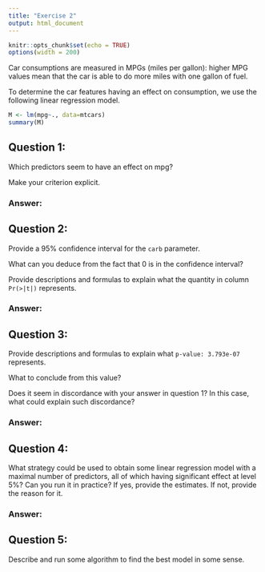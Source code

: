 ```yaml
---
title: "Exercise 2"
output: html_document
---
```

```r
knitr::opts_chunk$set(echo = TRUE)
options(width = 200)
```

Car consumptions are measured in MPGs (miles per gallon): higher MPG values mean that the car is able to do more miles with one gallon of fuel.

To determine the car features having an effect on consumption, we use the following linear regression model.
```r
M <- lm(mpg~., data=mtcars)
summary(M)
```

## Question 1: ##

Which predictors seem to have an effect on mpg? 

Make your criterion explicit.

### Answer: ###

## Question 2: ##

Provide a 95% confidence interval for the ```carb``` parameter. 

What can you deduce from the fact that 0 is in the confidence interval?

Provide descriptions and formulas to explain what the quantity in column 
```Pr(>|t|)``` represents.

### Answer: ### 

## Question 3: ##

Provide descriptions and formulas to explain what ```p-value: 3.793e-07``` represents. 

What to conclude from this value?

Does it seem in discordance with your answer in question 1? In this case, what could explain such discordance?

### Answer: ### 


## Question 4: ##

What strategy could be used to obtain some linear regression model with a maximal number of predictors, all of which having significant effect at level 5%? Can you run it in practice? If yes, provide the estimates. If not, provide the reason for it.

### Answer: ### 


## Question 5: ##

Describe and run some algorithm to find the best model in some sense.
